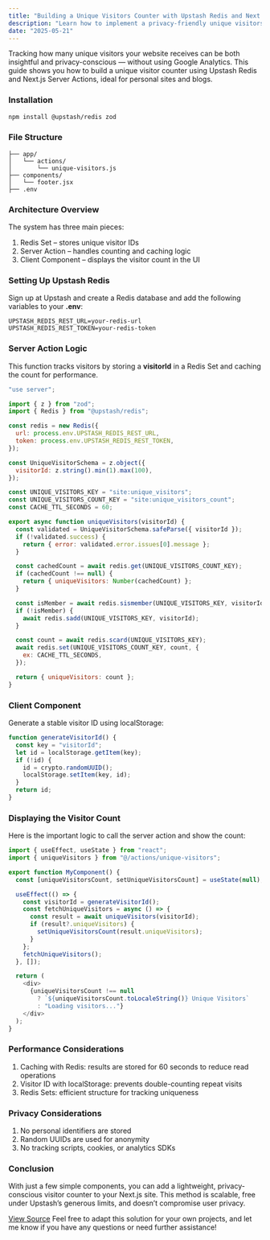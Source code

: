 ```yaml
---
title: "Building a Unique Visitors Counter with Upstash Redis and Next.js Server Actions"
description: "Learn how to implement a privacy-friendly unique visitors counter using Upstash Redis and Next.js Server Actions — perfect for personal websites and blogs."
date: "2025-05-21"
---
```


Tracking how many unique visitors your website receives can be both insightful and privacy-conscious — without using Google Analytics. This guide shows you how to build a unique visitor counter using Upstash Redis and Next.js Server Actions, ideal for personal sites and blogs.

### Installation

```bash
npm install @upstash/redis zod
```

### File Structure

```plaintext
├── app/
│   └── actions/
│       └── unique-visitors.js
├── components/
│   └── footer.jsx
├── .env
```

### Architecture Overview
The system has three main pieces:

1. Redis Set – stores unique visitor IDs
2. Server Action – handles counting and caching logic
3. Client Component – displays the visitor count in the UI

### Setting Up Upstash Redis
Sign up at Upstash and create a Redis database and add the following variables to your **.env**:
```env
UPSTASH_REDIS_REST_URL=your-redis-url
UPSTASH_REDIS_REST_TOKEN=your-redis-token
```

### Server Action Logic
This function tracks visitors by storing a **visitorId** in a Redis Set and caching the count for performance.

```javascript
"use server";

import { z } from "zod";
import { Redis } from "@upstash/redis";

const redis = new Redis({
  url: process.env.UPSTASH_REDIS_REST_URL,
  token: process.env.UPSTASH_REDIS_REST_TOKEN,
});

const UniqueVisitorSchema = z.object({
  visitorId: z.string().min(1).max(100),
});

const UNIQUE_VISITORS_KEY = "site:unique_visitors";
const UNIQUE_VISITORS_COUNT_KEY = "site:unique_visitors_count";
const CACHE_TTL_SECONDS = 60;

export async function uniqueVisitors(visitorId) {
  const validated = UniqueVisitorSchema.safeParse({ visitorId });
  if (!validated.success) {
    return { error: validated.error.issues[0].message };
  }

  const cachedCount = await redis.get(UNIQUE_VISITORS_COUNT_KEY);
  if (cachedCount !== null) {
    return { uniqueVisitors: Number(cachedCount) };
  }

  const isMember = await redis.sismember(UNIQUE_VISITORS_KEY, visitorId);
  if (!isMember) {
    await redis.sadd(UNIQUE_VISITORS_KEY, visitorId);
  }

  const count = await redis.scard(UNIQUE_VISITORS_KEY);
  await redis.set(UNIQUE_VISITORS_COUNT_KEY, count, {
    ex: CACHE_TTL_SECONDS,
  });

  return { uniqueVisitors: count };
}
```

### Client Component

Generate a stable visitor ID using localStorage:

```javascript
function generateVisitorId() {
  const key = "visitorId";
  let id = localStorage.getItem(key);
  if (!id) {
    id = crypto.randomUUID();
    localStorage.setItem(key, id);
  }
  return id;
}
```

### Displaying the Visitor Count
Here is the important logic to call the server action and show the count:

```javascript
import { useEffect, useState } from "react";
import { uniqueVisitors } from "@/actions/unique-visitors";

export function MyComponent() {
  const [uniqueVisitorsCount, setUniqueVisitorsCount] = useState(null);

  useEffect(() => {
    const visitorId = generateVisitorId();
    const fetchUniqueVisitors = async () => {
      const result = await uniqueVisitors(visitorId);
      if (result?.uniqueVisitors) {
        setUniqueVisitorsCount(result.uniqueVisitors);
      }
    };
    fetchUniqueVisitors();
  }, []);

  return (
    <div>
      {uniqueVisitorsCount !== null
        ? `${uniqueVisitorsCount.toLocaleString()} Unique Visitors`
        : "Loading visitors..."}
    </div>
  );
}
```

### Performance Considerations
1. Caching with Redis: results are stored for 60 seconds to reduce read operations
2. Visitor ID with localStorage: prevents double-counting repeat visits
3. Redis Sets: efficient structure for tracking uniqueness

### Privacy Considerations
1. No personal identifiers are stored
2. Random UUIDs are used for anonymity
3. No tracking scripts, cookies, or analytics SDKs

### Conclusion
With just a few simple components, you can add a lightweight, privacy-conscious visitor counter to your Next.js site. This method is scalable, free under Upstash’s generous limits, and doesn’t compromise user privacy.

[View Source](https://github.com/Falak097/Personal-Site)
Feel free to adapt this solution for your own projects, and let me know if you have any questions or need further assistance!
